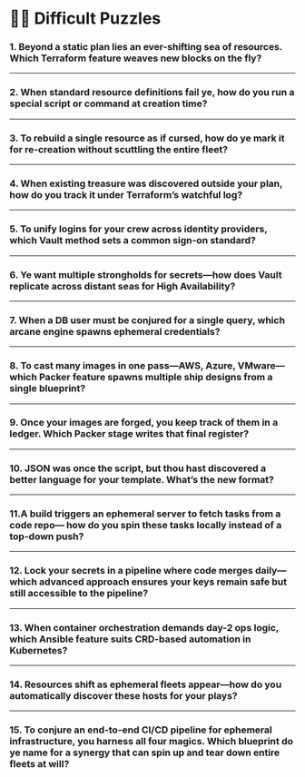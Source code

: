 # 🏴‍☠️ Difficult Puzzles
### 1. Beyond a static plan lies an ever-shifting sea of resources. Which Terraform feature weaves new blocks on the fly?

---

### 2. When standard resource definitions fail ye, how do you run a special script or command at creation time?

---

### 3. To rebuild a single resource as if cursed, how do ye mark it for re-creation without scuttling the entire fleet?

---

### 4. When existing treasure was discovered outside your plan, how do you track it under Terraform’s watchful log?

---

### 5. To unify logins for your crew across identity providers, which Vault method sets a common sign-on standard?

---

### 6. Ye want multiple strongholds for secrets—how does Vault replicate across distant seas for High Availability?

---

### 7. When a DB user must be conjured for a single query, which arcane engine spawns ephemeral credentials?

---

### 8. To cast many images in one pass—AWS, Azure, VMware— which Packer feature spawns multiple ship designs from a single blueprint?

---

### 9. Once your images are forged, you keep track of them in a ledger. Which Packer stage writes that final register?

---

### 10. JSON was once the script, but thou hast discovered a better language for your template. What’s the new format?

---

### 11.A build triggers an ephemeral server to fetch tasks from a code repo— how do you spin these tasks locally instead of a top-down push?

---

### 12. Lock your secrets in a pipeline where code merges daily— which advanced approach ensures your keys remain safe but still accessible to the pipeline?

---

### 13. When container orchestration demands day-2 ops logic, which Ansible feature suits CRD-based automation in Kubernetes?

---

### 14. Resources shift as ephemeral fleets appear—how do you automatically discover these hosts for your plays?

---

### 15. To conjure an end-to-end CI/CD pipeline for ephemeral infrastructure, you harness all four magics. Which blueprint do ye name for a synergy that can spin up and tear down entire fleets at will?

